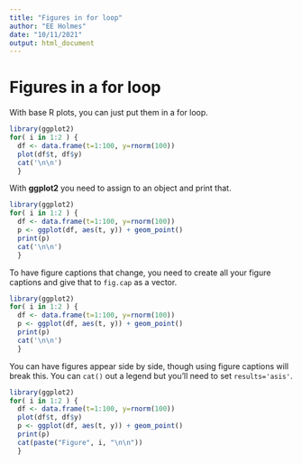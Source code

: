 ```yaml
---
title: "Figures in for loop"
author: "EE Holmes"
date: "10/11/2021"
output: html_document
---
```



# Figures in a for loop

With base R plots, you can just put them in a for loop.

```r
library(ggplot2)
for( i in 1:2 ) {
  df <- data.frame(t=1:100, y=rnorm(100))
  plot(df$t, df$y)
  cat('\n\n')
  }
```

With **ggplot2** you need to assign to an object and print that.

```r
library(ggplot2)
for( i in 1:2 ) {
  df <- data.frame(t=1:100, y=rnorm(100))
  p <- ggplot(df, aes(t, y)) + geom_point()
  print(p)
  cat('\n\n')
  }
```

To have figure captions that change, you need to create all your figure captions and give that to `fig.cap` as a vector.


```r
library(ggplot2)
for( i in 1:2 ) {
  df <- data.frame(t=1:100, y=rnorm(100))
  p <- ggplot(df, aes(t, y)) + geom_point()
  print(p)
  cat('\n\n')
  }
```

You can have figures appear side by side, though using figure captions will break this. You can `cat()` out a legend but you'll need to set `results='asis'`.
```r
library(ggplot2)
for( i in 1:2 ) {
  df <- data.frame(t=1:100, y=rnorm(100))
  plot(df$t, df$y)
  p <- ggplot(df, aes(t, y)) + geom_point()
  print(p)
  cat(paste("Figure", i, "\n\n"))
  }
```